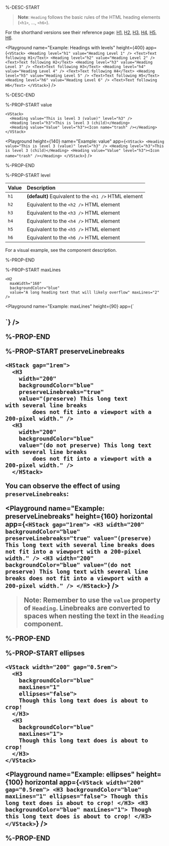 %-DESC-START

> **Note**: `Heading` follows the basic rules of the HTML heading elements (`<h1>`, ..., `<h6>`).

For the shorthand versions see their reference page: [H1](./H1), [H2](./H2), [H3](./H3), [H4](./H4), [H5](./H5), [H6](./H6).

<Playground
  name="Example: Headings with levels"
  height={400}
  app={`
  <VStack>
    <Heading level="h1" value="Heading Level 1" />
    <Text>Text following H1</Text>
    <Heading level="h2" value="Heading Level 2" />
    <Text>Text following H2</Text>
    <Heading level="h3" value="Heading Level 3" />
    <Text>Text following H3</Text>
    <Heading level="h4" value="Heading Level 4" />
    <Text>Text following H4</Text>
    <Heading level="h5" value="Heading Level 5" />
    <Text>Text following H5</Text>
    <Heading level="h6" value="Heading Level 6" />
    <Text>Text following H6</Text>
  </VStack>
  `}
/>

%-DESC-END

%-PROP-START value

```ueml copy
<VStack>
  <Heading value="This is level 3 (value)" level="h3" />
  <Heading level="h3">This is level 3 (child)</Heading>
  <Heading value="Value" level="h3"><Icon name="trash" /></Heading>
</VStack>
```

<Playground
  height={140}
  name="Example: value"
  app={`
  <VStack>
    <Heading value="This is level 3 (value)" level="h3" />
    <Heading level="h3">This is level 3 (child)</Heading>
    <Heading value="Value" level="h3"><Icon name="trash" /></Heading>
  </VStack>
  `}
/>

%-PROP-END

%-PROP-START level

| Value | Description                                           |
| :---- | :---------------------------------------------------- |
| `h1`  | **(default)** Equivalent to the `<h1 />` HTML element |
| `h2`  | Equivalent to the `<h2 />` HTML element               |
| `h3`  | Equivalent to the `<h3 />` HTML element               |
| `h4`  | Equivalent to the `<h4 />` HTML element               |
| `h5`  | Equivalent to the `<h5 />` HTML element               |
| `h6`  | Equivalent to the `<h6 />` HTML element               |

For a visual example, see the component description.

%-PROP-END

%-PROP-START maxLines

```ueml copy
<H2
  maxWidth="160"
  backgroundColor="blue"
  value="A long heading text that will likely overflow" maxLines="2" />
```

<Playground
  name="Example: maxLines"
  height={90}
  app={`
  <H2
    maxWidth="160"
    backgroundColor="blue"
    value="A long heading text that will likely overflow" maxLines="2" />
  `}
/>

%-PROP-END

%-PROP-START preserveLinebreaks

```ueml copy {5}
<HStack gap="1rem">
  <H3
    width="200"
    backgroundColor="blue"
    preserveLinebreaks="true"
    value="(preserve) This long text
with several line breaks
        does not fit into a viewport with a 200-pixel width." />
  <H3
    width="200"
    backgroundColor="blue"
    value="(do not preserve) This long text
with several line breaks
        does not fit into a viewport with a 200-pixel width." />
  </HStack>
```
You can observe the effect of using `preserveLinebreaks`:

<Playground
  name="Example: preserveLinebreaks"
  height={160}
  horizontal
  app={`
  <HStack gap="1rem">
    <H3
      width="200"
      backgroundColor="blue"
      preserveLinebreaks="true"
      value="(preserve) This long text
  with several line breaks
          does not fit into a viewport with a 200-pixel width." />
    <H3
      width="200"
      backgroundColor="blue"
      value="(do not preserve) This long text
  with several line breaks
          does not fit into a viewport with a 200-pixel width." />
  </HStack>
  `}
/>

> **Note**: Remember to use the `value` property of `Heading`.
> Linebreaks are converted to spaces when nesting the text in the `Heading` component.

%-PROP-END

%-PROP-START ellipses

```ueml copy {4}
<VStack width="200" gap="0.5rem">
  <H3
    backgroundColor="blue"
    maxLines="1"
    ellipses="false">
    Though this long text does is about to crop!
  </H3>
  <H3
    backgroundColor="blue"
    maxLines="1">
    Though this long text does is about to crop!
  </H3>
</VStack>
```

<Playground
  name="Example: ellipses"
  height={100}
  horizontal
  app={`
  <VStack width="200" gap="0.5rem">
    <H3
      backgroundColor="blue"
      maxLines="1"
      ellipses="false">
      Though this long text does is about to crop!
    </H3>
    <H3
      backgroundColor="blue"
      maxLines="1">
      Though this long text does is about to crop!
    </H3>
  </VStack>
  `}
/>

%-PROP-END
